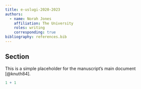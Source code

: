 ```yaml
---
title: e-uslugi-2020-2023
authors:
  - name: Norah Jones
    affiliation: The University
    roles: writing
    corresponding: true
bibliography: references.bib
---
```


## Section
This is a simple placeholder for the manuscript's main document [@knuth84].

```r
1 + 1
```
